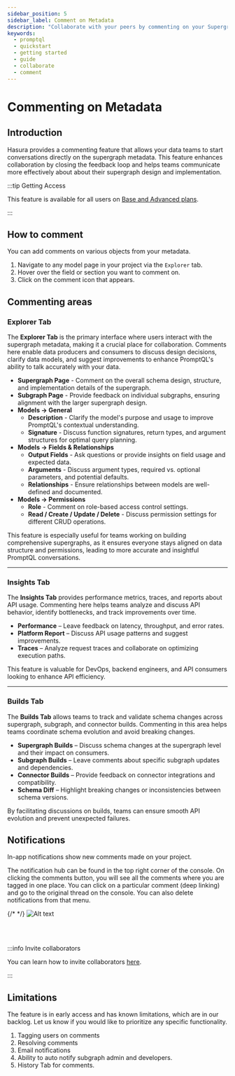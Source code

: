 ```yaml
---
sidebar_position: 5
sidebar_label: Comment on Metadata
description: "Collaborate with your peers by commenting on your Supergraph Metadata"
keywords:
  - promptql
  - quickstart
  - getting started
  - guide
  - collaborate
  - comment
---
```



# Commenting on Metadata

## Introduction

Hasura provides a commenting feature that allows your data teams to start conversations directly on the supergraph
metadata. This feature enhances collaboration by closing the feedback loop and helps teams communicate more effectively
about about their supergraph design and implementation.

:::tip Getting Access

This feature is available for all users on [Base and Advanced plans](https://hasura.io/pricing).

:::

## How to comment

You can add comments on various objects from your metadata.

1. Navigate to any model page in your project via the `Explorer` tab.
2. Hover over the field or section you want to comment on.
3. Click on the comment icon that appears.

<Thumbnail src="/img/get-started/console_comment-create.png" alt="Hover over fields to add comments" width="1000" />

## Commenting areas

### Explorer Tab

The **Explorer Tab** is the primary interface where users interact with the supergraph metadata, making it a crucial
place for collaboration. Comments here enable data producers and consumers to discuss design decisions, clarify data
models, and suggest improvements to enhance PromptQL's ability to talk accurately with your data.

- **Supergraph Page** - Comment on the overall schema design, structure, and implementation details of the supergraph.
- **Subgraph Page** - Provide feedback on individual subgraphs, ensuring alignment with the larger supergraph design.
- **Models → General**
  - **Description** - Clarify the model's purpose and usage to improve PromptQL's contextual understanding.
  - **Signature** - Discuss function signatures, return types, and argument structures for optimal query planning.
- **Models → Fields & Relationships**
  - **Output Fields** - Ask questions or provide insights on field usage and expected data.
  - **Arguments** - Discuss argument types, required vs. optional parameters, and potential defaults.
  - **Relationships** - Ensure relationships between models are well-defined and documented.
- **Models → Permissions**
  - **Role** - Comment on role-based access control settings.
  - **Read / Create / Update / Delete** - Discuss permission settings for different CRUD operations.

This feature is especially useful for teams working on building comprehensive supergraphs, as it ensures everyone stays
aligned on data structure and permissions, leading to more accurate and insightful PromptQL conversations.

<Thumbnail src="/img/get-started/comments_explorer.png" alt="Comments on Explorer" width="800" />

---

### Insights Tab

The **Insights Tab** provides performance metrics, traces, and reports about API usage. Commenting here helps teams
analyze and discuss API behavior, identify bottlenecks, and track improvements over time.

- **Performance** – Leave feedback on latency, throughput, and error rates.
- **Platform Report** – Discuss API usage patterns and suggest improvements.
- **Traces** – Analyze request traces and collaborate on optimizing execution paths.

This feature is valuable for DevOps, backend engineers, and API consumers looking to enhance API efficiency.

<Thumbnail src="/img/get-started/comments_insights.png" alt="Comments on Insights" width="800" />

---

### Builds Tab

The **Builds Tab** allows teams to track and validate schema changes across supergraph, subgraph, and connector builds.
Commenting in this area helps teams coordinate schema evolution and avoid breaking changes.

- **Supergraph Builds** – Discuss schema changes at the supergraph level and their impact on consumers.
- **Subgraph Builds** – Leave comments about specific subgraph updates and dependencies.
- **Connector Builds** – Provide feedback on connector integrations and compatibility.
- **Schema Diff** – Highlight breaking changes or inconsistencies between schema versions.

By facilitating discussions on builds, teams can ensure smooth API evolution and prevent unexpected failures.

<Thumbnail src="/img/get-started/comments_builds.png" alt="Comments on Builds" width="800" />

## Notifications

In-app notifications show new comments made on your project.

The notification hub can be found in the top right corner of the console. On clicking the comments button, you will see
all the comments where you are tagged in one place. You can click on a particular comment (deep linking) and go to the
original thread on the console. You can also delete notifications from that menu.

{/* <Thumbnail src="/img/get-started/comments_notification.png" alt="Notifications" width="100" height="100" /> */}
![Alt text](/img/get-started/comments_notification.png)

<br />
<br />

:::info Invite collaborators

You can learn how to invite collaborators [here](/project-configuration/project-management/manage-collaborators.mdx).

:::

## Limitations

The feature is in early access and has known limitations, which are in our backlog. Let us know if you would like to
prioritize any specific functionality.

1. Tagging users on comments
2. Resolving comments
3. Email notifications
4. Ability to auto notify subgraph admin and developers.
5. History Tab for comments.
